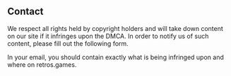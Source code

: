 <Section width="narrow">

<ContactFormReceivedMessage />

# Contact

<Accordion title="Suggestions" preserveInnerState={true}>
	<SuggestionForm/>
</Accordion>

<Accordion title="DMCA" preserveInnerState={true}>
We respect all rights held by copyright holders and will take down content on our site if it infringes upon the DMCA. In order to notify us of such content, please fill out the following form.

In your email, you should contain exactly what is being infringed upon and where on retros.games.
	
<DMCAForm/>
</Accordion>

</Section>
